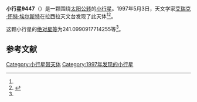 {{Infobox planet
| bgcolour = #FFFFC0
| name = 9447 Julesbordet
| symbol = 
| image = 
| caption = 
| discovery = yes
| discovery_ref = 
| discoverer = [[艾瑞克·怀特·埃尔斯特|艾瑞克·怀特·埃尔斯特]]
| discovery_site = [[拉西拉天文台|拉西拉天文台]] 
| discovered = 1997年5月3日
| designations = yes
| mp_name = 
| named_after = 
| alt_names = 1997 JJ18/ 1979 MP / 1982 BZ6
| mp_category = [[主带小行星|主带小行星]]
| orbit_ref = <ref name="a">[http://ssd.jpl.nasa.gov/sbdb.cgi?sstr=9447 9447 Julesbordet] {{Wayback|url=http://ssd.jpl.nasa.gov/sbdb.cgi?sstr=9447 |date=20140830132841 }}，小行星數據庫瀏覽器（JPL Small-Body Database Browser）－[[美国国家航空航天局|美国国家航空航天局]]喷气推进实验室</ref>
| epoch = 2456400.5 (2013年4月18日更新)
| aphelion = {{convert|3.154997694384166|AU|km|3|abbr=on|lk=out}}
| perihelion = {{convert|2.356158724954065|AU|km|3|abbr=on}}
| semimajor = {{convert|2.755578209669116|AU|km|3|abbr=on}}
| eccentricity = 0.144949428
| period = 1670.773351 [[日|日]]<br />4.57[[儒略年|儒略年]]
| avg_speed = 
| inclination = 9.884215410079646
| asc_node = 87.271360862976
| mean_anomaly = 
| arg_peri = 241.0990917714255
| satellites = 
| physical_characteristics = yes
| dimensions = 
| mass = 
| density = 
| surface_grav = 
| escape_velocity = 
| sidereal_day = 
| axial_tilt = 
| pole_ecliptic_lat = 
| pole_ecliptic_lon = 
| albedo = 
| temperatures= 
| temp_name1 = 
| mean_temp_1 = 
| max_temp_1 = 
| temp_name2 = 
| max_temp_2 = 
| spectral_type = 
| abs_magnitude = 241.0990917714255
}}

'''小行星9447'''（{{lang-en|9447 Julesbordet}}）是一颗围绕[[太阳|太阳]][[公转|公转]]的[[小行星|小行星]]。1997年5月3日，天文学家[[艾瑞克·怀特·埃尔斯特|艾瑞克·怀特·埃尔斯特]]在拉西拉天文台发现了此天体<ref name="a" /><ref>{{cite news|title=小行星列表|url=http://cfa-www.harvard.edu/iau/lists/NumberedMPs.txt|accessdate=2013-07-08|newspaper=哈佛大学|archive-date=2008-05-17|archive-url=https://web.archive.org/web/20080517010638/http://cfa-www.harvard.edu/iau/lists/NumberedMPs.txt|dead-url=no}}</ref>。

这颗小行星的[[绝对星等|绝对星等]]为241.0990917714255等<ref name="a" />。

==参考文献==
{{reflist}}
{{Minor Planet Number|[[小行星9446|小行星9446]]|[[小行星9448|小行星9448]]}}

{{小天体}}

[[Category:小行星带天体|Category:小行星带天体]]
[[Category:1997年发现的小行星|Category:1997年发现的小行星]]

{{asteroid-stub}}